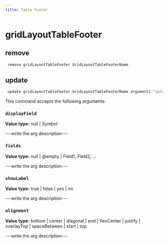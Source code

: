 ```yaml
---
title: Table footer
---
```


# gridLayoutTableFooter

## remove

```js filename="Terminal" copy
 remove gridLayoutTableFooter GridLayoutTableFooterName
```


## update

```js filename="Terminal" copy
 update gridLayoutTableFooter GridLayoutTableFooterName argument1:"value1" argument2:"value2"
```

This command accepts the following arguments:

### `displayField`
**Value type:** null | Symbol

---write the arg description---

### `fields`
**Value type:** null | @empty | Field1, Field2, ...

---write the arg description---

### `showLabel`
**Value type:** true | false | yes | no

---write the arg description---

### `alignment`
**Value type:** bottom | center | diagonal | end | flexCenter | justify | overlayTop | spaceBetween | start | top

---write the arg description---


